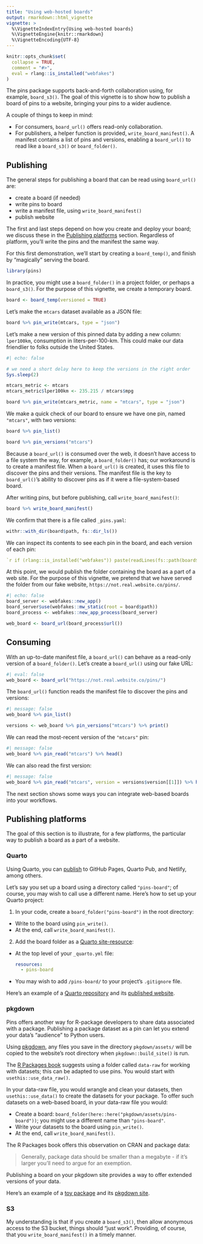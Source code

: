 ```yaml
---
title: "Using web-hosted boards"
output: rmarkdown::html_vignette
vignette: >
  %\VignetteIndexEntry{Using web-hosted boards}
  %\VignetteEngine{knitr::rmarkdown}
  %\VignetteEncoding{UTF-8}
---
```


```r
knitr::opts_chunk$set(
  collapse = TRUE,
  comment = "#>",
  eval = rlang::is_installed("webfakes")
)
```

The pins package supports back-and-forth collaboration using, for example, `board_s3()`.
The goal of this vignette is to show how to publish a board of pins to a website, bringing your pins to a wider audience.

A couple of things to keep in mind:

 - For consumers, `board_url()` offers read-only collaboration.
 - For publishers, a helper function is provided, `write_board_manifest()`.
   A manifest contains a list of pins and versions, enabling
   a `board_url()` to read like a `board_s3()` or `board_folder()`.

## Publishing

The general steps for publishing a board that can be read using `board_url()` are:

 - create a board (if needed)
 - write pins to board
 - write a manifest file, using `write_board_manifest()`
 - publish website

The first and last steps depend on how you create and deploy your board; we discuss these in the [Publishing platforms] section. Regardless of platform, you'll write the pins and the manifest the same way.

For this first demonstration, we'll start by creating a `board_temp()`, and finish by "magically" serving the board.

```r
library(pins)
```

In practice, you might use a `board_folder()` in a project folder, or perhaps a `board_s3()`.
For the purpose of this vignette, we create a temporary board.

```r
board <- board_temp(versioned = TRUE)
```

Let's make the `mtcars` dataset available as a JSON file:

```r
board %>% pin_write(mtcars, type = "json")
```

Let's make a new version of this pinned data by adding a new column: `lper100km`, consumption in liters-per-100-km.
This could make our data friendlier to folks outside the United States.


```r
#| echo: false

# we need a short delay here to keep the versions in the right order
Sys.sleep(2)
```

```r
mtcars_metric <- mtcars
mtcars_metric$lper100km <- 235.215 / mtcars$mpg

board %>% pin_write(mtcars_metric, name = "mtcars", type = "json")
```

We make a quick check of our board to ensure we have one pin, named `"mtcars"`, with two versions:

```r
board %>% pin_list()

board %>% pin_versions("mtcars")
```

Because a `board_url()` is consumed over the web, it doesn't have access to a file system the way, for example, a `board_folder()` has; our workaround is to create a manifest file.
When a `board_url()` is created, it uses this file to discover the pins and their versions.
The manifest file is the key to `board_url()`'s ability to discover pins as if it were a file-system-based board.
 
After writing pins, but before publishing, call `write_board_manifest()`:

```r
board %>% write_board_manifest()
```

We confirm that there is a file called `_pins.yaml`:

```r
withr::with_dir(board$path, fs::dir_ls())
```

We can inspect its contents to see each pin in the board, and each version of each pin:

```yaml
`r if (rlang::is_installed("webfakes")) paste(readLines(fs::path(board$path, "_pins.yaml")), collapse = "\n")`
```

At this point, we would publish the folder containing the board as a part of a web site.
For the purpose of this vignette, we pretend that we have served the folder from our fake website, `https://not.real.website.co/pins/`.

```r
#| echo: false
board_server <- webfakes::new_app()
board_server$use(webfakes::mw_static(root = board$path))
board_process <- webfakes::new_app_process(board_server)

web_board <- board_url(board_process$url())
```

## Consuming

With an up-to-date manifest file, a `board_url()` can behave as a read-only version of a `board_folder()`.
Let's create a `board_url()` using our fake URL:

```r
#| eval: false
web_board <- board_url("https://not.real.website.co/pins/")
```

The `board_url()` function reads the manifest file to discover the pins and versions:

```r
#| message: false
web_board %>% pin_list()

versions <- web_board %>% pin_versions("mtcars") %>% print()
```

We can read the most-recent version of the `"mtcars"` pin:

```r
#| message: false
web_board %>% pin_read("mtcars") %>% head()
```

We can also read the first version:

```r
#| message: false
web_board %>% pin_read("mtcars", version = versions$version[[1]]) %>% head()
```

The next section shows some ways you can integrate web-based boards into your workflows.

## Publishing platforms

The goal of this section is to illustrate, for a few platforms, the particular way to publish a board as a part of a website.

### Quarto

Using Quarto, you can [publish](https://quarto.org/docs/publishing/) to GitHub Pages, Quarto Pub, and Netlify, among others.

Let's say you set up a board using a directory called `"pins-board"`; of course, you may wish to call use a different name.
Here's how to set up your Quarto project:

1. In your code, create a `board_folder("pins-board")` in the root directory:
  - Write to the board using `pin_write()`.
  - At the end, call `write_board_manifest()`.

2. Add the board folder as a [Quarto site-resource](https://quarto.org/docs/websites/website-tools.html#site-resources):

  - At the top level of your `_quarto.yml` file:
  
    ```yml
    resources:
      - pins-board
    ```

  - You may wish to add `/pins-board/` to your project's `.gitignore` file.

Here's an example of a [Quarto repository](https://github.com/ijlyttle/quarto-pins) and its [published website](https://ijlyttle.github.io/quarto-pins/).

### pkgdown

Pins offers another way for R-package developers to share data associated with a package. 
Publishing a package dataset as a pin can let you extend your data's "audience" to Python users.

Using [pkgdown](https://pkgdown.r-lib.org/articles/customise.html#additional-html-and-files), any files you save in the directory `pkgdown/assets/` will be copied to the website's root directory when `pkgdown::build_site()` is run.

The [R Packages book](https://r-pkgs.org/data.html#sec-data-data-raw) suggests using a folder called `data-raw` for working with datasets; this can be adapted to use pins. You would start with `usethis::use_data_raw()`.

In your data-raw file, you would wrangle and clean your datasets, then `usethis::use_data()` to create the datasets for your package.
To offer such datasets on a web-based board, in your data-raw file you would:

  - Create a board: `board_folder(here::here("pkgdown/assets/pins-board"))`; you might use a different name than `"pins-board"`.
  - Write your datasets to the board using `pin_write()`.
  - At the end, call `write_board_manifest()`.

The R Packages book offers this observation on CRAN and package data:

> Generally, package data should be smaller than a megabyte - if it’s larger you’ll need to argue for an exemption.

Publishing a board on your pkgdown site provides a way to offer extended versions of your data.

Here's an example of a [toy package](https://github.com/ijlyttle/pkgpins) and its [pkgdown site](https://ijlyttle.github.io/pkgpins/).

### S3

My understanding is that if you create a `board_s3()`, then allow anonymous access to the S3 bucket, things should "just work". Providing, of course, that you `write_board_manifest()` in a timely manner.

